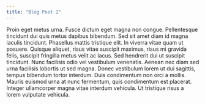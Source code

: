 ```yaml
---
title: "Blog Post 2"
---
```

Proin eget metus urna. Fusce dictum eget magna non congue. Pellentesque tincidunt dui quis metus dapibus bibendum. Sed sit amet diam id magna iaculis tincidunt. Phasellus mattis tristique elit. In viverra vitae quam ut posuere. Quisque aliquet, risus vitae suscipit maximus, risus mi gravida felis, suscipit fringilla metus velit ac lacus. Sed hendrerit dui ut suscipit tincidunt. Nunc facilisis odio vel vestibulum venenatis. Aenean nec diam sed urna facilisis lobortis ut sed magna. Donec vestibulum lorem ut dui sagittis, tempus bibendum tortor interdum. Duis condimentum non orci a mollis. Mauris euismod urna at nunc fermentum, quis condimentum est placerat. Integer ullamcorper magna vitae interdum vehicula. Ut tristique risus a lorem vulputate vehicula.
